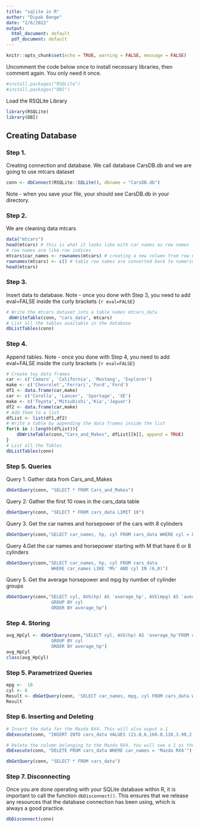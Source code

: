 ```yaml
---
title: "sqlite in R"
author: "Dipak Bange"
date: "2/6/2022"
output:
  html_document: default
  pdf_document: default
---
```


```r
knitr::opts_chunk$set(echo = TRUE, warning = FALSE, message = FALSE)
```

Uncomment the code below once to install necessary libraries, then comment again. You only need it once.

```r
#install.packages("RSQLite")
#install.packages("DBI")
```

Load the RSQLite Library

```r
library(RSQLite)
library(DBI)
```

## Creating Database

### Step 1.

Creating connection and database. We call database CarsDB.db and we are going to use mtcars dataset

```r
conn <- dbConnect(RSQLite::SQLite(), dbname = "CarsDB.db")
```

Note - when you save your file, your should see CarsDB.db in your directory.

### Step 2.

We are cleaning data mtcars

```r
data("mtcars")
head(mtcars) # this is what it looks like with car names as row names
# row names are like row indices
mtcars$car_names <- rownames(mtcars) # creating a new column from row names
rownames(mtcars) <- c() # table row names are converted back to numeric indices (no names)
head(mtcars)
```

### Step 3.

Insert data to database. Note - once you done with Step 3, you need to add eval=FALSE inside the curly brackets `{r eval=FALSE}`

```r
# Write the mtcars dataset into a table names mtcars_data
 dbWriteTable(conn, "cars_data", mtcars)
# List all the tables available in the database
dbListTables(conn) 
```

### Step 4.

Append tables. Note - once you done with Step 4, you need to add eval=FALSE inside the curly brackets `{r eval=FALSE}`

```r
# Create toy data frames
car <- c('Camaro', 'California', 'Mustang', 'Explorer')
make <- c('Chevrolet','Ferrari','Ford','Ford')
df1 <- data.frame(car,make)
car <- c('Corolla', 'Lancer', 'Sportage', 'XE')
make <- c('Toyota','Mitsubishi','Kia','Jaguar')
df2 <- data.frame(car,make)
# Add them to a list
dfList <- list(df1,df2)
# Write a table by appending the data frames inside the list
for(k in 1:length(dfList)){
    dbWriteTable(conn,"Cars_and_Makes", dfList[[k]], append = TRUE)
}
# List all the Tables
dbListTables(conn)
```

### Step 5. Queries

Query 1. Gather data from Cars_and_Makes

```r
dbGetQuery(conn, "SELECT * FROM Cars_and_Makes")
```

Query 2: Gather the first 10 rows in the cars_data table

```r
dbGetQuery(conn, "SELECT * FROM cars_data LIMIT 10")
```

Query 3. Get the car names and horsepower of the cars with 8 cylinders

```r
dbGetQuery(conn,"SELECT car_names, hp, cyl FROM cars_data WHERE cyl = 8;")
```

Query 4.Get the car names and horsepower starting with M that have 6 or 8 cylinders

```r
dbGetQuery(conn,"SELECT car_names, hp, cyl FROM cars_data
                 WHERE car_names LIKE 'M%' AND cyl IN (6,8)")

```

Query 5. Get the average horsepower and mpg by number of cylinder groups

```r
dbGetQuery(conn,"SELECT cyl, AVG(hp) AS 'average_hp', AVG(mpg) AS 'average_mpg' FROM cars_data
                 GROUP BY cyl
                 ORDER BY average_hp")
```

### Step 4. Storing

```r
avg_HpCyl <- dbGetQuery(conn,"SELECT cyl, AVG(hp) AS 'average_hp'FROM cars_data
                 GROUP BY cyl
                 ORDER BY average_hp")
avg_HpCyl
class(avg_HpCyl)
```

### Step 5. Parametrized Queries

```r
mpg <-  18
cyl <- 6
Result <- dbGetQuery(conn, 'SELECT car_names, mpg, cyl FROM cars_data WHERE mpg >= ? AND cyl >= ?', params = c(mpg,cyl))
Result
```

### Step 6. Inserting and Deleting

```r
# Insert the data for the Mazda RX4. This will also ouput a 1
dbExecute(conn, "INSERT INTO cars_data VALUES (21.0,6,160.0,110,3.90,2.620,16.46,0,1,4,4,'Mazda RX4')")

# Delete the column belonging to the Mazda RX4. You will see a 1 as the output.
dbExecute(conn, "DELETE FROM cars_data WHERE car_names = 'Mazda RX4'")

dbGetQuery(conn, "SELECT * FROM cars_data")
```

### Step 7. Disconnecting

Once you are done operating with your SQLite database within R, it is important to call the function `dbDisconnect()`. This ensures that we release any resources that the database connection has been using, which is always a good practice.

```r
dbDisconnect(conn)
```
